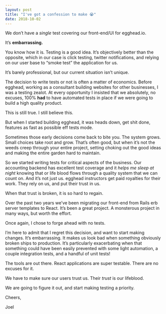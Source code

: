 ```yaml
---
layout: post
title: "I've got a confession to make 😭"
date: 2018-10-02
---
```


We don’t have a _single_ test covering our front-end/UI for egghead.io.

It’s **embarrassing.**

You know how it is. Testing is a good idea. It’s objectively better than the opposite, which in our case is click testing, twitter notifications, and relying on our user base to “smoke test” the application for us.

It’s barely professional, but our current situation isn’t unique.

The decision to write tests or not is often a matter of economics. Before egghead, working as a consultant building websites for other businesses, I was a testing zealot. At every opportunity I insisted that we absolutely, no excuses, 100% **had** to have automated tests in place if we were going to build a high quality product.

This is still true. I still believe this.

But when I started building egghead, it was heads down, get shit done, features as fast as possible eff tests mode.

Sometimes those early decisions come back to bite you. The system grows. Small choices take root and grow. That’s often good, but when it’s not the weeds creep through your entire project, setting choking out the good ideas and making the entire garden hard to maintain.

So we started writing tests for critical aspects of the business. Our accounting backend has excellent test coverage and it _helps me sleep at night_ knowing that or life blood flows through a quality system that we can count on. And it’s not just us. egghead instructors get paid royalties for their work. They rely on us, and put their trust in us.

When that trust is broken, it is so hard to regain.

Over the past two years we’ve been migrating our front-end from Rails erb server templates to React. It’s been a great project. A monsterous project in many ways, but worth the effort.

Once again, I chose to forge ahead with no tests.

I’m here to admit that I regret this decision, and want to start making changes. It’s embarrassing. It makes us look bad when something obviously broken ships to production. It’s particularly exacerbating when that something could have been easily prevented with some light automation, a couple integration tests, and a handful of unit tests!

The tools are out there. React applications are super testable. There are no excuses for it.

We have to make sure our users trust us. Their _trust_ is our lifeblood.

We are going to figure it out, and start making testing a priority.

Cheers,

Joel

